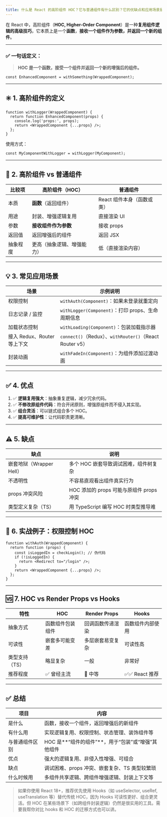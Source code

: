 ```yaml
---
title: 什么是 React 的高阶组件 HOC？它与普通组件有什么区别？它的优缺点和应用场景是什么？
---
```


在 React 中，高阶组件（**HOC, Higher-Order Component**）是一种**复用组件逻辑的高级技巧**，它本质上是一个**函数**，**接收一个组件作为参数，并返回一个新的组件**。

---

### ✅ 一句话定义：

> **HOC 是一个函数，接受一个组件并返回一个新的增强后的组件。**

```tsx
const EnhancedComponent = withSomething(WrappedComponent);
```

---

## ✳️ 1. 高阶组件的定义

```tsx
function withLogger(WrappedComponent) {
  return function EnhancedComponent(props) {
    console.log('props:', props);
    return <WrappedComponent {...props} />;
  };
}
```

使用方式：

```tsx
const MyComponentWithLogger = withLogger(MyComponent);
```

---

## 🔄 2. 高阶组件 vs 普通组件

| 比较项  | 高阶组件（HOC）     | 普通组件             |
| ---- | ------------- | ---------------- |
| 本质   | **函数**（返回组件）  | React 组件本身（函数或类） |
| 用途   | 封装、增强逻辑复用     | 直接渲染 UI          |
| 参数   | **接收组件作为参数**  | 接收 props         |
| 返回值  | 返回增强后的组件      | 返回 JSX           |
| 抽象程度 | 更高（抽象逻辑、增强能力） | 低（直接渲染内容）        |

---

## 💡 3. 常见应用场景

| 场景                   | 示例说明                                               |
| -------------------- | -------------------------------------------------- |
| 权限控制                 | `withAuth(Component)`：如果未登录就重定向                    |
| 日志记录 / 监控            | `withLogger(Component)`：打印 props、生命周期信息            |
| 加载状态控制               | `withLoading(Component)`：包装加载指示器                   |
| 接入 Redux、Router 等上下文 | `connect()`（Redux）、`withRouter()`（React Router v5） |
| 封装动画                 | `withFadeIn(Component)`：为组件添加过渡动画                  |

---

## ✅ 4. 优点

1. ✅ **逻辑复用强大**：抽象重复逻辑，减少冗余代码。
2. ✅ **不修改原组件代码**：符合开闭原则，增强原组件而不侵入其实现。
3. ✅ **组合灵活**：可以链式组合多个 HOC。
4. ✅ **提高可维护性**：让代码职责更清晰。

---

## ⚠️ 5. 缺点

| 缺点                 | 说明                            |
| ------------------ | ----------------------------- |
| 嵌套地狱（Wrapper Hell） | 多个 HOC 嵌套导致调试困难，组件树复杂         |
| 不透明性               | 不容易直观看出组件真实行为                 |
| props 冲突风险         | HOC 添加的 props 可能与原组件 props 冲突 |
| 类型定义复杂（TS）         | 用 TypeScript 编写 HOC 时类型推导难    |

---

## 🔧 6. 实战例子：权限控制 HOC

```tsx
function withAuth(WrappedComponent) {
  return function (props) {
    const isLoggedIn = checkLogin(); // 伪代码
    if (!isLoggedIn) {
      return <Redirect to="/login" />;
    }
    return <WrappedComponent {...props} />;
  };
}
```

---

## 🆚 7. HOC vs Render Props vs Hooks

| 特性       | HOC      | Render Props | Hooks       |
| -------- | -------- | ------------ | ----------- |
| 抽象方式     | 函数组件包装组件 | 回调函数传递渲染     | 函数组件内部使用    |
| 可读性      | 嵌套多可能变差  | 多层嵌套易变复杂     | 可读性高        |
| 类型支持（TS） | 略显复杂     | 一般           | 非常好         |
| 推荐程度     | ✅ 曾经主流   | 🔶 中等        | ✅✅ React 推荐 |

---

## ✅ 总结

| 项目      | 内容                                   |
| ------- | ------------------------------------ |
| 是什么     | 函数，接收一个组件，返回增强后的新组件                  |
| 有什么用    | 实现逻辑复用、权限控制、状态管理、装饰组件等               |
| 与普通组件区别 | HOC 是\*\*“组件的组件”\*\*，用于“包装”或“增强”其他组件 |
| 优点      | 强大的逻辑复用、非侵入性增强、可组合                   |
| 缺点      | 调试困难、props 冲突、嵌套复杂、TS 类型较繁琐          |
| 什么时候用   | 多组件共享逻辑、跨组件增强逻辑、封装上下文等               |

> 如果你使用 React 18+，推荐优先使用 Hooks（如 useSelector, useRef, useTranslation 等）替代传统 HOC，因为 Hooks 可读性更好、组合更灵活。但 HOC 在某些场景下（如跨组件封装逻辑）仍然是很实用的工具。需要我帮你对比 hooks 和 HOC 的迁移方式也可以讲。
